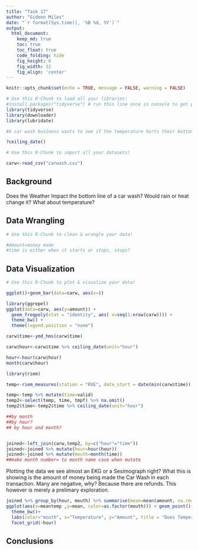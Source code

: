 ```yaml
---
title: "Task 17"
author: "Gideon Miles"
date: "`r format(Sys.time(), '%B %d, %Y')`"
output:
  html_document:  
    keep_md: true
    toc: true
    toc_float: true
    code_folding: hide
    fig_height: 6
    fig_width: 12
    fig_align: 'center'
---
```


```r
knitr::opts_chunk$set(echo = TRUE, message = FALSE, warning = FALSE)
```

```r
# Use this R-Chunk to load all your libraries!
#install.packages("tidyverse") # run this line once in console to get package
library(tidyverse)
library(downloader)
library(lubridate)

#A car wash business wants to see if the temperature hurts their bottom line. They have point of sale data for the months of April, May, June, and July. You will need to aggregate the data into hourly sales totals and merge the sales data together with the temperature data to provide insight into the relationship between temperature and car wash sales.

?ceiling_date()

```

```r
# Use this R-Chunk to import all your datasets!

carw<-read_csv("carwash.csv")


```

## Background

Does the Weather Impact the bottom line of a car wash?  Would rain or heat change it? What about temperature?

## Data Wrangling

```r
# Use this R-Chunk to clean & wrangle your data!

#Amount=money made
#time is either when it starts or stops, stops? 

```

## Data Visualization

```r
# Use this R-Chunk to plot & visualize your data!

ggplot()+geom_bar(data=carw, aes(x=))

library(ggrepel)
ggplot(data=carw, aes(y=amount)) + 
  geom_freqpoly(stat = "identity", aes( x=seq(1:nrow(carw)))) + 
  theme_bw() +
  theme(legend.position = "none") 

carw$time<-ymd_hms(carw$time)

carw$hour<-carw$time %>% ceiling_date(unit="hour")

hour<-hour(carw$hour)
month(carw$hour)

library(riem)

temp<-riem_measures(station = "RXE", date_start = date(min(carw$time)), date_end = date(max(carw$time)))

temp<-temp %>% mutate(time=valid)
temp2<-select(temp, time, tmpf) %>% na.omit()
temp2$time<-temp2$time %>% ceiling_date(unit="hour")

##by month
##by hour?
## by hour and month?


joined<-left_join(carw,temp2, by=c("hour"="time"))
joined<-joined %>% mutate(hour=hour(hour))
joined<-joined %>% mutate(mouth=month(time))
##make month number= to month name case when mutate
```

Plotting the data we see almost an EKG or a Sesimograph right?  What this is showing is the amount of money being made the Car Wash in each transaction.  Many are negative, why? Because there are refunds.
This however is merely a prelimary exploration.



```r

joined %>% group_by(hour, mouth) %>% summarise(mean=mean(amount, na.rm=TRUE), meantemp=mean(tmpf, na.rm=TRUE)) %>%  
ggplot(aes(x=meantemp ,y=mean, color=as.factor(mouth))) + geom_point()+ 
  theme_bw()+
  labs(color="mouth", x="Temperature", y="Amount", title = "Does Temperature Affect my Bottom Line", subtitle="Avereage temperature compared to average sales")+
  facet_grid(~hour)
```


## Conclusions
